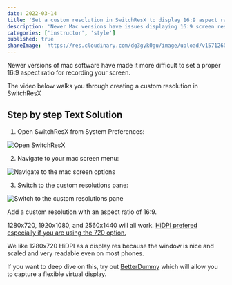 ```yaml
---
date: 2022-03-14
title: 'Set a custom resolution in SwitchResX to display 16:9 aspect ratio on Mac M1'
description: 'Newer Mac versions have issues displaying 16:9 screen resolution that is required for proper recording. This guide shows you how to get around this issue with custom resolutions in SwitchResX'
categories: ['instructor', 'style']
published: true
shareImage: 'https://res.cloudinary.com/dg3gyk0gu/image/upload/v1571260698/og-image-assets/share_image_style.png'
---
```


Newer versions of mac software have made it more difficult to set a proper 16:9 aspect ratio for recording your screen.

The video below walks you through creating a custom resolution in SwitchResX 

<ResponsiveEmbed src="https://www.loom.com/embed/9a51daa7cbb84e61b8b050e6a1ca6980" />

## Step by step Text Solution

1. Open SwitchResX from System Preferences:

![Open SwitchResX ](open-switchresx.jpeg)

2. Navigate to your mac screen menu:

![Navigate to the mac screen options](./navigate-to-mac-screen-options.jpeg)

3. Switch to the custom resolutions pane:

![Switch to the custom resolutions pane](switch-to-custom-resolutions-pane.jpeg)

Add a custom resolution with an aspect ratio of 16:9.

1280x720, 1920x1080, and 2560x1440 will all work. [HiDPI prefered especially if you are using the 720 option.](/instructor/instructor-feedback-cycles/screen-setup/recording-lessons-in-hidpi-mode/)

We like 1280x720 HiDPI as a display res because the window is nice and scaled and very readable even on most phones.

If you want to deep dive on this, try out [BetterDummy](https://github.com/waydabber/BetterDummy) which will allow you to capture a flexible virtual display.